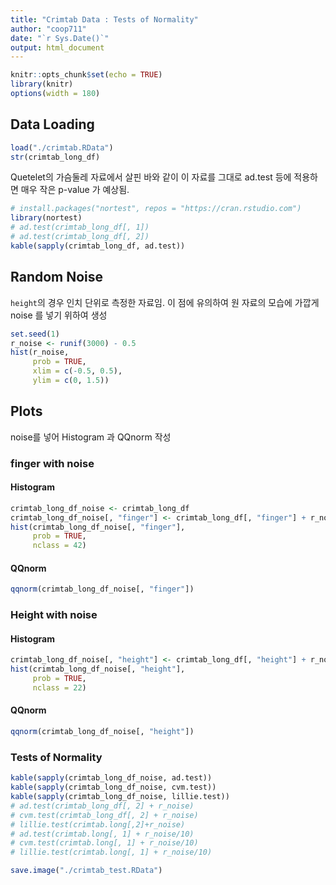 ```yaml
---
title: "Crimtab Data : Tests of Normality"
author: "coop711"
date: "`r Sys.Date()`"
output: html_document
---
```


```r
knitr::opts_chunk$set(echo = TRUE)
library(knitr)
options(width = 180)
```

## Data Loading

```r
load("./crimtab.RData")
str(crimtab_long_df)
```

Quetelet의 가슴둘레 자료에서 살핀 바와 같이 이 자료를 그대로 ad.test 등에 적용하면 매우 작은 p-value 가 예상됨.

```r
# install.packages("nortest", repos = "https://cran.rstudio.com")
library(nortest)
# ad.test(crimtab_long_df[, 1])
# ad.test(crimtab_long_df[, 2])
kable(sapply(crimtab_long_df, ad.test))
```

<P style = "page-break-before:always">

## Random Noise

`height`의 경우 인치 단위로 측정한 자료임. 이 점에 유의하여 원 자료의 모습에 가깝게 noise 를 넣기 위하여 생성

```r
set.seed(1)
r_noise <- runif(3000) - 0.5
hist(r_noise, 
     prob = TRUE, 
     xlim = c(-0.5, 0.5), 
     ylim = c(0, 1.5))
```

<P style = "page-break-before:always">

## Plots

noise를 넣어 Histogram 과 QQnorm 작성

### finger with noise

#### Histogram

```r
crimtab_long_df_noise <- crimtab_long_df
crimtab_long_df_noise[, "finger"] <- crimtab_long_df[, "finger"] + r_noise/10
hist(crimtab_long_df_noise[, "finger"], 
     prob = TRUE, 
     nclass = 42)
```

<P style = "page-break-before:always">

#### QQnorm

```r
qqnorm(crimtab_long_df_noise[, "finger"])
```

<P style = "page-break-before:always">

### Height with noise

#### Histogram

```r
crimtab_long_df_noise[, "height"] <- crimtab_long_df[, "height"] + r_noise
hist(crimtab_long_df_noise[, "height"], 
     prob = TRUE, 
     nclass = 22)
```

<P style = "page-break-before:always">

#### QQnorm

```r
qqnorm(crimtab_long_df_noise[, "height"])
```

<P style = "page-break-before:always">

### Tests of Normality

```r
kable(sapply(crimtab_long_df_noise, ad.test))
kable(sapply(crimtab_long_df_noise, cvm.test))
kable(sapply(crimtab_long_df_noise, lillie.test))
# ad.test(crimtab_long_df[, 2] + r_noise)
# cvm.test(crimtab_long_df[, 2] + r_noise)
# lillie.test(crimtab.long[,2]+r_noise)
# ad.test(crimtab.long[, 1] + r_noise/10)
# cvm.test(crimtab.long[, 1] + r_noise/10)
# lillie.test(crimtab.long[, 1] + r_noise/10)
```

```r
save.image("./crimtab_test.RData")
```